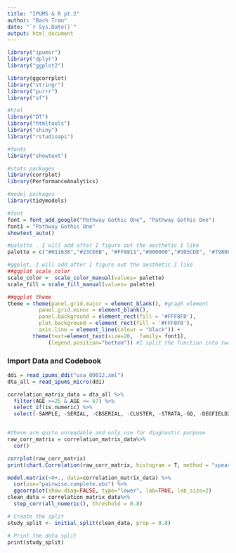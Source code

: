 ```yaml
---
title: "IPUMS & R pt.2"
author: "Bach Tran"
date: "`r Sys.Date()`"
output: html_document
---
```


```r
library("ipumsr")
library("dplyr")
library("ggplot2")

library(ggcorrplot)
library("stringr")
library("purrr")
library("sf")

#html
library("DT")
library("htmltools")
library("shiny")
library("rstudioapi")

#fonts
library("showtext")

#stats packages
library(corrplot)
library(PerformanceAnalytics)

#model packages
library(tidymodels)
```

```r
#font
font = font_add_google("Pathway Gothic One", "Pathway Gothic One")
font1 = "Pathway Gothic One"
showtext_auto()

#palette . I will add after I figure out the aesthetic I like
palette = c("#011638","#23CE6B", "#FF8811","#800000","#305CDE", "#798086")

#ggplot. I will add after I figure out the aesthetic I like
##ggplot scale_color
scale_color =  scale_color_manual(values= palette)
scale_fill = scale_fill_manual(values= palette)

##ggplot theme
theme = theme(panel.grid.major = element_blank(), #graph element
          panel.grid.minor = element_blank(),
          panel.background = element_rect(fill = '#FFF8F0'),
          plot.background = element_rect(fill = '#FFF8F0'), 
          axis.line = element_line(colour = "black")) +
        theme(text=element_text(size=20,  family= font1),
             (legend.position="bottom")) #I split the function into two for readability

```

### Import Data and Codebook <br>

```r
ddi = read_ipums_ddi("usa_00012.xml")
dta_all = read_ipums_micro(ddi)
```
``` r
correlation_matrix_data = dta_all %>%
  filter(AGE >=25 & AGE <= 67) %>%
  select_if(is.numeric) %>%
  select(-SAMPLE, -SERIAL, -CBSERIAL, -CLUSTER, -STRATA,-GQ, -DEGFIELD2, -OWNERSHPD, -EDUC, - GRADEATT, -DEGFIELD2D, -CLASSWKRD) 


#these are quite unreadable and only use for diagnostic purpose
raw_corr_matrix = correlation_matrix_data%>%
  cor()

corrplot(raw_corr_matrix)
print(chart.Correlation(raw_corr_matrix, histogram = T, method = "spearman")) #assuming on-parametric and does non-linear relationship

model.matrix(~0+., data=correlation_matrix_data) %>% 
  cor(use="pairwise.complete.obs") %>% 
  ggcorrplot(show.diag=FALSE, type="lower", lab=TRUE, lab_size=2)
clean_data = correlation_matrix_data%>%
  step_corr(all_numeric(), threshold = 0.8)

# Create the split
study_split <- initial_split(clean_data, prop = 0.8)

# Print the data split
print(study_split)
```
